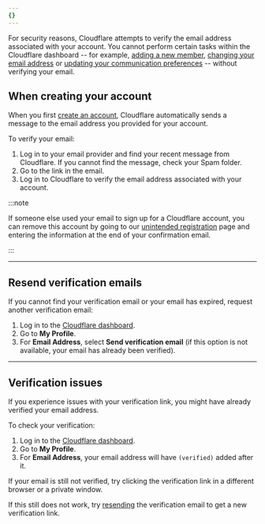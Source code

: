```yaml
---
{}
---
```


For security reasons, Cloudflare attempts to verify the email address associated with your account. You cannot perform certain tasks within the Cloudflare dashboard -- for example, [adding a new member](/fundamentals/manage-members/manage/#add-account-members), [changing your email address](/fundamentals/account/change-password-or-email/#change-email-address) or [updating your communication preferences](/fundamentals/account/customize-account/#communication-preference) -- without verifying your email.

## When creating your account

When you first [create an account](/fundamentals/account/create-account/), Cloudflare automatically sends a message to the email address you provided for your account.

To verify your email:

1. Log in to your email provider and find your recent message from Cloudflare. If you cannot find the message, check your Spam folder.
2. Go to the link in the email.
3. Log in to Cloudflare to verify the email address associated with your account.

:::note


If someone else used your email to sign up for a Cloudflare account, you can remove this account by going to our [unintended registration](https://dash.cloudflare.com/unintended-registration) page and entering the information at the end of your confirmation email.


:::

***

## Resend verification emails

If you cannot find your verification email or your email has expired, request another verification email:

1. Log in to the [Cloudflare dashboard](https://dash.cloudflare.com).
2. Go to **My Profile**.
3. For **Email Address**, select **Send verification email** (if this option is not available, your email has already been verified).

***

## Verification issues

If you experience issues with your verification link, you might have already verified your email address.

To check your verification:

1. Log in to the [Cloudflare dashboard](https://dash.cloudflare.com).
2. Go to **My Profile**.
3. For **Email Address**, your email address will have `(verified)` added after it.

If your email is still not verified, try clicking the verification link in a different browser or a private window.

If this still does not work, try [resending](#resend-verification-emails) the verification email to get a new verification link.
